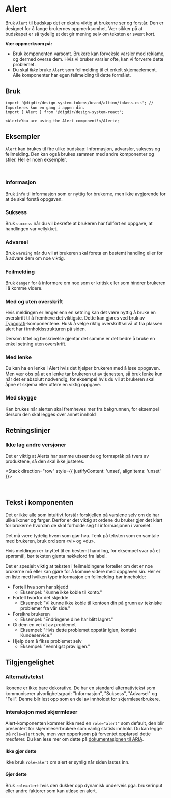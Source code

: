 


<Meta of={AlertStories} />

# Alert

Bruk `Alert` til budskap det er ekstra viktig at brukerne ser og forstår. Den er designet for å fange brukernes oppmerksomhet. Vær sikker på at budskapet er så tydelig at det gir mening selv om teksten er svært kort.

**Vær oppmerksom på:**

- Bruk komponenten varsomt. Brukere kan forveksle varsler med reklame, og dermed overse dem. Hvis vi bruker varsler ofte, kan vi forverre dette problemet.
- Du skal _ikke_ bruke `Alert` som feilmelding til et enkelt skjemaelement. Alle komponenter har egen feilmelding til dette formålet.

<Primary />
<Controls />

## Bruk

<Information text='token' />

```tsx
import '@digdir/design-system-tokens/brand/altinn/tokens.css'; // Importeres kun en gang i appen din.
import { Alert } from '@digdir/design-system-react';

<Alert>You are using the Alert component!</Alert>;
```

## Eksempler

`Alert` kan brukes til fire ulike budskap: Informasjon, advarsler, suksess og feilmelding. Den kan også brukes sammen med andre komponenter og stiler. Her er noen eksempler.

<br />

### Informasjon

Bruk `info` til informasjon som er nyttig for brukerne, men ikke avgjørende for at de skal forstå oppgaven.

<Canvas of={AlertStories.VariantInfo} />

### Suksess

Bruk `success` når du vil bekrefte at brukeren har fullført en oppgave, at handlingen var vellykket.

<Canvas of={AlertStories.VariantSuccess} />

### Advarsel

Bruk `warning` når du vil at brukeren skal foreta en bestemt handling eller for å advare dem om noe viktig.

<Canvas of={AlertStories.VariantWarning} />

### Feilmelding

Bruk `danger` for å informere om noe som er kritisk eller som hindrer brukeren i å komme videre.

<Canvas of={AlertStories.VariantDanger} />

### Med og uten overskrift

Hvis meldingen er lenger enn en setning kan det være nyttig å bruke en overskrift til å fremheve det viktigste. Dette kan gjøres ved bruk av [Typografi](/docs/felles-typography--docs)-komponentene. Husk å velge riktig overskriftsnivå ut fra plassen alert har i innholdsstrukturen på siden.

<Canvas of={AlertStories.MedHeading} />

Dersom tittel og beskrivelse gjentar det samme er det bedre å bruke en enkel setning uten overskrift.

<Canvas of={AlertStories.MedKunHeading} />

### Med lenke

Du kan ha en lenke i Alert hvis det hjelper brukeren med å løse oppgaven. Men vær obs på at en lenke tar brukeren ut av tjenesten, så bruk lenke kun når det er absolutt nødvendig, for eksempel hvis du vil at brukeren skal åpne et skjema eller utføre en viktig oppgave.

<Canvas of={AlertStories.MedLenke} />

### Med skygge

Kan brukes når alerten skal fremheves mer fra bakgrunnen, for eksempel dersom den skal legges over annet innhold

<Canvas of={AlertStories.MedShadow} />

## Retningslinjer

### Ikke lag andre versjoner

Det er viktig at Alerts har samme utseende og formspråk på tvers av produktene, så den skal ikke justeres.

<Stack direction="row" style={{
  justifyContent: 'unset',
  alignItems: 'unset'
}}>
  <Do
    description='Alert brukes på tvers av produkter og skal se like ut'
    image='/img/component-guidelines/alert/alert-ex1-do.png'
  />

  <Dont
    description='Ikke fjern border, bytt ikon, eller gjør andre visuelle endringer på alert'
    image='/img/component-guidelines/alert/alert-ex1-dont.png'
  />
</Stack>
<br />

## Tekst i komponenten

Det er ikke alle som intuitivt forstår forskjellen på varslene selv om de har ulike ikoner og farger. Derfor er det viktig at ordene du bruker gjør det klart for brukerne hvordan de skal forholde seg til informasjonen i varselet.

Det må være tydelig hvem som gjør hva. Tenk på teksten som en samtale med brukeren, bruk ord som «vi» og «du».

Hvis meldingen er knyttet til en bestemt handling, for eksempel svar på et spørsmål, bør teksten gjenta nøkkelord fra label.

Det er spesielt viktig at teksten i feilmeldingene forteller om det er noe brukerne må eller kan gjøre for å komme videre med oppgaven sin. Her er en liste med hvilken type informasjon en feilmelding bør inneholde:

- Fortell hva som har skjedd
  - Eksempel: "Kunne ikke koble til konto."
- Fortell hvorfor det skjedde
  - Eksempel: "Vi kunne ikke koble til kontoen din på grunn av tekniske problemer fra vår side."
- Forsikre brukeren
  - Eksempel: "Endringene dine har blitt lagret."
- Gi dem en vei ut av problemet
  - Eksempel: "Hvis dette problemet oppstår igjen, kontakt Kundeservice."
- Hjelp dem å fikse problemet selv
  - Eksempel: "Vennligst prøv igjen."
    <br />

## Tilgjengelighet

### Alternativtekst

Ikonene er ikke bare dekorative. De har en standard alternativtekst som kommuniserer alvorlighetsgrad: "Informasjon", "Suksess", "Advarsel" og "Feil". Denne blir lest opp som en del av innholdet for skjermleserbrukere.

### Interaksjon med skjermleser

Alert-komponenten kommer ikke med en `role="alert"` som default, den blir presentert for skjermleserbrukere som vanlig statisk innhold. Du kan legge på `role=alert` selv, men vær opperksom på forventet oppførsel dette medfører. Du kan lese mer om dette på [dokumentasjonen til ARIA](https://developer.mozilla.org/en-US/docs/Web/Accessibility/ARIA/Roles/alert_role).

#### Ikke gjør dette

Ikke bruk `role=alert` om alert er synlig når siden lastes inn.

<Canvas of={AlertStories.UtenAria} />

#### Gjør dette

Bruk `role=alert` hvis den dukker opp dynamisk underveis pga. brukerinput eller andre faktorer som kan utløse en alert.

<Canvas of={AlertStories.MedAria} />
